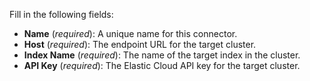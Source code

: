 Fill in the following fields:

- **Name** (_required_): A unique name for this connector.
- **Host** (_required_): The endpoint URL for the target cluster.
- **Index Name** (_required_): The name of the target index in the cluster.
- **API Key** (_required_): The Elastic Cloud API key for the target cluster.